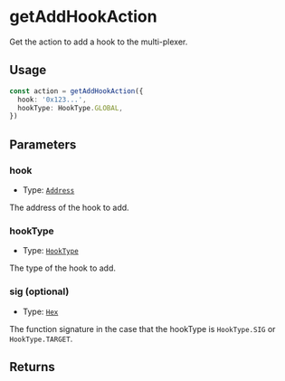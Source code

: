 # getAddHookAction

Get the action to add a hook to the multi-plexer.

## Usage

```typescript copy
const action = getAddHookAction({
  hook: '0x123...',
  hookType: HookType.GLOBAL,
})
```

## Parameters

### hook

- Type: [`Address`](https://viem.sh/docs/glossary/types#address)

The address of the hook to add.

### hookType

- Type: [`HookType`](/module-sdk/glossary/types.mdx#hooktype)

The type of the hook to add.

### sig (optional)

- Type: [`Hex`](https://viem.sh/docs/glossary/types#hex)

The function signature in the case that the hookType is `HookType.SIG` or `HookType.TARGET`.

## Returns
